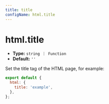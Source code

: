 ```yaml
---
title: title
configName: html.title
---
```


# html.title

- **Type:** `string ｜ Function`
- **Default:** `''`

Set the title tag of the HTML page, for example:

```js
export default {
  html: {
    title: 'example',
  },
};
```


<RsbuildConig />
